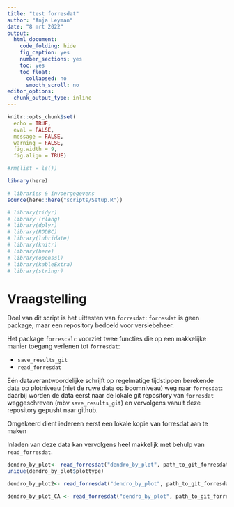 ```yaml
---
title: "test forresdat"
author: "Anja Leyman"
date: "8 mrt 2022"
output: 
  html_document:
    code_folding: hide
    fig_caption: yes
    number_sections: yes
    toc: yes
    toc_float:
      collapsed: no
      smooth_scroll: no
editor_options: 
  chunk_output_type: inline
---
```


```r
knitr::opts_chunk$set(
  echo = TRUE,
  eval = FALSE,
  message = FALSE,
  warning = FALSE, 
  fig.width = 9,
  fig.align = TRUE)

#rm(list = ls())

library(here)

# libraries & invoergegevens
source(here::here("scripts/Setup.R"))

# library(tidyr)
# library (rlang)
# library(dplyr)
# library(RODBC)
# library(lubridate)
# library(knitr)
# library(here)
# library(openssl)
# library(kableExtra)
# library(stringr)

```

# Vraagstelling

Doel van dit script is het uittesten van `forresdat`: `forresdat` is geen package, maar een repository bedoeld voor versiebeheer.

Het package `forrescalc` voorziet twee functies die op een makkelijke manier toegang verlenen tot `forresdat`:

- `save_results_git`
- `read_forresdat`

Eén dataverantwoordelijke schrijft op regelmatige tijdstippen berekende data op plotniveau (niet de ruwe data op boomniveau) weg naar `forresdat`: daarbij worden de data eerst naar de lokale git repository van `forresdat` weggeschreven (mbv `save_results_git`) en vervolgens vanuit deze repository gepusht naar github.

Omgekeerd dient iedereen eerst een lokale kopie van forresdat aan te maken

Inladen van deze data kan vervolgens heel makkelijk met behulp van `read_forresdat`.


```r
dendro_by_plot<- read_forresdat("dendro_by_plot", path_to_git_forresdat, join_plotinfo=TRUE, plottype = c("CP", "CA"))
unique(dendro_by_plot$plottype)

dendro_by_plot2<- read_forresdat("dendro_by_plot", path_to_git_forresdat, join_plotinfo=FALSE)

dendro_by_plot_CA <- read_forresdat("dendro_by_plot", path_to_git_forresdat, join_plotinfo=TRUE, plottype = "CA")
```

